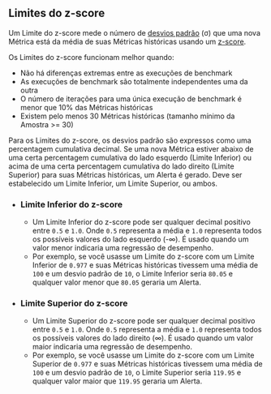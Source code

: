 ## Limites do z-score

Um Limite do z-score mede o número de [desvios padrão](https://pt.wikipedia.org/wiki/Desvio_padr%C3%A3o) (σ) que uma nova Métrica está da média de suas Métricas históricas usando um [z-score](https://pt.wikipedia.org/wiki/Score_Z).

Os Limites do z-score funcionam melhor quando:
- Não há diferenças extremas entre as execuções de benchmark
- As execuções de benchmark são totalmente independentes uma da outra
- O número de iterações para uma única execução de benchmark é menor que 10% das Métricas históricas
- Existem pelo menos 30 Métricas históricas (tamanho mínimo da Amostra >= 30)

Para os Limites do z-score, os desvios padrão são expressos como uma percentagem cumulativa decimal.
Se uma nova Métrica estiver abaixo de uma certa percentagem cumulativa do lado esquerdo (Limite Inferior)
ou acima de uma certa percentagem cumulativa do lado direito (Limite Superior) para suas Métricas históricas, um Alerta é gerado.
Deve ser estabelecido um Limite Inferior, um Limite Superior, ou ambos.

- ### Limite Inferior do z-score
  - Um Limite Inferior do z-score pode ser qualquer decimal positivo entre `0.5` e `1.0`.
Onde `0.5` representa a média e `1.0` representa todos os possíveis valores do lado esquerdo (-∞).
É usado quando um valor menor indicaria uma regressão de desempenho.
  - Por exemplo, se você usasse um Limite do z-score com um Limite Inferior de `0.977`
e suas Métricas históricas tivessem uma média de `100` e um desvio padrão de `10`,
o Limite Inferior seria `80.05` e
qualquer valor menor que `80.05` geraria um Alerta.
- ### Limite Superior do z-score
  - Um Limite Superior do z-score pode ser qualquer decimal positivo entre `0.5` e `1.0`.
Onde `0.5` representa a média e `1.0` representa todos os possíveis valores do lado direito (∞).
É usado quando um valor maior indicaria uma regressão de desempenho.
  - Por exemplo, se você usasse um Limite do z-score com um Limite Superior de `0.977`
e suas Métricas históricas tivessem uma média de `100` e um desvio padrão de `10`,
o Limite Superior seria `119.95` e
qualquer valor maior que `119.95` geraria um Alerta.